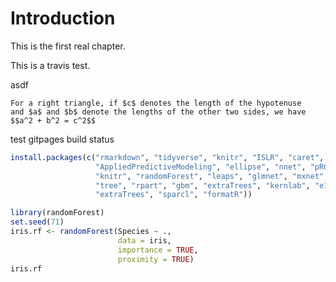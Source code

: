 # Introduction

This is the first real chapter.

This is a travis test.

asdf

```theorem
For a right triangle, if $c$ denotes the length of the hypotenuse
and $a$ and $b$ denote the lengths of the other two sides, we have
$$a^2 + b^2 = c^2$$
```

test gitpages build status



```r
install.packages(c("rmarkdown", "tidyverse", "knitr", "ISLR", "caret", 
                   "AppliedPredictiveModeling", "ellipse", "nnet", "pROC", 
                   "knitr", "randomForest", "leaps", "glmnet", "mxnet", "gam", 
                   "tree", "rpart", "gbm", "extraTrees", "kernlab", "e1071",
                   "extraTrees", "sparcl", "formatR"))
```


```r
library(randomForest)
set.seed(71)
iris.rf <- randomForest(Species ~ .,
                        data = iris,
                        importance = TRUE,
                        proximity = TRUE)
iris.rf

```

